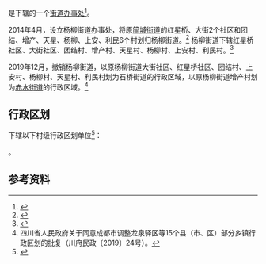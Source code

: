 {{中国乡级行政区|51/01/85/004/000}}

'''{{PAGENAMEBASE}}'''是{{PRC admin/fullname|51/01/85/004/000|3}}下辖的一个[[街道办事处|街道办事处]]<ref>{{PRC admin/ref sgc|{{PRC admin/parent|51/01/85/004/000}}}}</ref>。

2014年4月，设立杨柳街道办事处，将原[[简城街道|简城街道]]的红星桥、大街2个社区和团结、增产、天星、杨柳、上安、利民6个村划归杨柳街道。<ref>{{cite web|title=简阳设立杨柳、十里坝街道办事处|url=http://smzj.ziyang.gov.cn/details.aspx?id=1492|accessdate=2015-09-01|publisher=资阳市民政局|archive-date=2020-11-24|archive-url=https://web.archive.org/web/20201124054746/http://smzj.ziyang.gov.cn/details.aspx?id=1492|dead-url=no}}</ref>
杨柳街道下辖红星桥社区、大街社区、团结村、增产村、天星村、杨柳村、上安村、利民村。<ref>{{cite web|title=2015年统计用区划代码和城乡划分代码：杨柳街道|url=http://www.stats.gov.cn/tjsj/tjbz/tjyqhdmhcxhfdm/2015/51/20/81/512081004.html|accessdate=2015-09-01|publisher=中国国家统计局|archive-date=2019-08-12|archive-url=https://web.archive.org/web/20190812010920/http://www.stats.gov.cn/tjsj/tjbz/tjyqhdmhcxhfdm/2015/51/20/81/512081004.html|dead-url=no}}</ref>

2019年12月，撤销杨柳街道，以原杨柳街道大街社区、红星桥社区、团结村、上安村、杨柳村、天星村、利民村划为石桥街道的行政区域，以原杨柳街道增产村划为[[赤水街道|赤水街道]]的行政区域。<ref>四川省人民政府关于同意成都市调整龙泉驿区等15个县（市、区）部分乡镇行政区划的批复（川府民政〔2019〕24号）。</ref>

== 行政区划 ==
{{PAGENAMEBASE}}下辖以下村级行政区划单位<ref>{{PRC admin/ref sgc|51/01/85/004/000}}</ref>：

{{PRC admin/children|51/01/85/004/000}}。

== 参考资料 ==
{{reflist}}

{{四川行政区划小作品}}
{{PRC admin/navcat|51/01/85/004/000}}